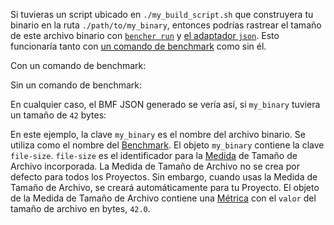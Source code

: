 
Si tuvieras un script ubicado en `./my_build_script.sh` que construyera tu binario
en la ruta `./path/to/my_binary`,
entonces podrías rastrear el tamaño de este archivo binario con
<code><a href="/es/docs/explanation/bencher-run/">bencher run</a></code>
y [el adaptador `json`][json adapter].
Esto funcionaría tanto con [un comando de benchmark][bencher run] como sin él.

Con un comando de benchmark:
<CmdExample />

Sin un comando de benchmark:
<NoCmdExample />

En cualquier caso, el BMF JSON generado se vería así,
si `my_binary` tuviera un tamaño de `42` bytes:

<JsonExample />

En este ejemplo, la clave `my_binary` es el nombre del archivo binario.
Se utiliza como el nombre del [Benchmark][benchmark].
El objeto `my_binary` contiene la clave `file-size`.
`file-size` es el identificador para la [Medida][measure] de Tamaño de Archivo incorporada.
La Medida de Tamaño de Archivo no se crea por defecto para todos los Proyectos.
Sin embargo, cuando usas la Medida de Tamaño de Archivo,
se creará automáticamente para tu Proyecto.
El objeto de la Medida de Tamaño de Archivo contiene una [Métrica][metric]
con el `valor` del tamaño de archivo en bytes, `42.0`.

[json adapter]: /es/docs/explanation/adapters/#-json
[bencher run]: /es/docs/explanation/bencher-run/#benchmark-command

[benchmark]: /es/docs/explanation/benchmarking/#benchmarks
[measure]: /es/docs/explanation/benchmarking/#measures
[metric]: /es/docs/explanation/benchmarking/#metrics